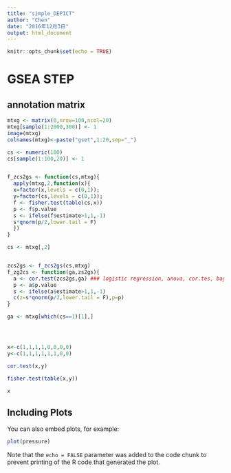 ```yaml
---
title: "simple_DEPICT"
author: "Chen"
date: "2016年12月3日"
output: html_document
---
```


```r
knitr::opts_chunk$set(echo = TRUE)
```

# GSEA STEP

## annotation matrix

```r
mtxg <- matrix(0,nrow=100,ncol=20)
mtxg[sample(1:2000,300)] <- 1 
image(mtxg)
colnames(mtxg)<-paste("gset",1:20,sep="_")

cs <- numeric(100)
cs[sample(1:100,20)] <- 1


f_zcs2gs <- function(cs,mtxg){
  apply(mtxg,2,function(x){
  x=factor(x,levels = c(0,1));
  y=factor(cs,levels = c(0,1));
  f <- fisher.test(table(cs,x))
  p <- f$p.value
  s <- ifelse(f$estimate>1,1,-1)
  s*qnorm(p/2,lower.tail = F)
  })
}

cs <- mtxg[,2]


zcs2gs <- f_zcs2gs(cs,mtxg)
f_zg2cs <- function(ga,zs2gs){
  a <- cor.test(zcs2gs,ga) ### logistic regression, anova, cor.tes, bayeslm, and t.test. anova/cor.test are identical and is the best.
  p <- a$p.value
  s <- ifelse(a$estimate>1,1,-1)
  c(z=s*qnorm(p/2,lower.tail = F),p=p)
}

ga <- mtxg[which(cs==1)[1],]




x<-c(1,1,1,1,0,0,0,0)
y<-c(1,1,1,1,1,1,0,0)

cor.test(x,y)

fisher.test(table(x,y))

x


```

## Including Plots

You can also embed plots, for example:

```r
plot(pressure)
```

Note that the `echo = FALSE` parameter was added to the code chunk to prevent printing of the R code that generated the plot.
